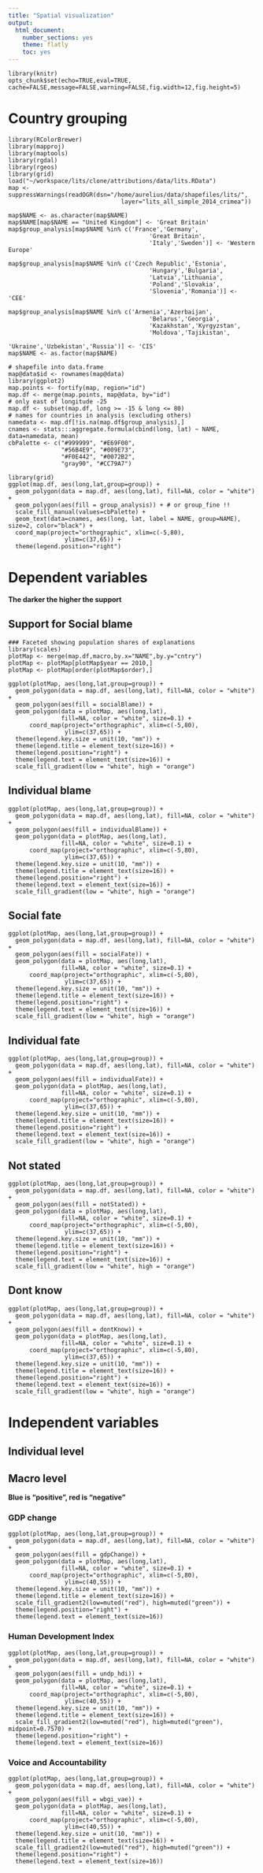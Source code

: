 ```yaml
---
title: "Spatial visualization"
output:
  html_document:
    number_sections: yes
    theme: flatly
    toc: yes
---
```





```roptsattrib
library(knitr)
opts_chunk$set(echo=TRUE,eval=TRUE, cache=FALSE,message=FALSE,warning=FALSE,fig.width=12,fig.height=5)

```

# Country grouping

```rmapPlotsLoadData

library(RColorBrewer)
library(mapproj)
library(maptools)
library(rgdal)
library(rgeos)
library(grid)
load("~/workspace/lits/clone/attributions/data/lits.RData")
map <- suppressWarnings(readOGR(dsn="/home/aurelius/data/shapefiles/lits/", 
                                layer="lits_all_simple_2014_crimea"))

map$NAME <- as.character(map$NAME)
map$NAME[map$NAME == "United Kingdom"] <- 'Great Britain'
map$group_analysis[map$NAME %in% c('France','Germany',
                                        'Great Britain',
                                        'Italy','Sweden')] <- 'Western Europe'

map$group_analysis[map$NAME %in% c('Czech Republic','Estonia',
                                        'Hungary','Bulgaria',
                                        'Latvia','Lithuania',
                                        'Poland','Slovakia',
                                        'Slovenia','Romania')] <- 'CEE'

map$group_analysis[map$NAME %in% c('Armenia','Azerbaijan',
                                        'Belarus','Georgia',
                                        'Kazakhstan','Kyrgyzstan',
                                        'Moldova','Tajikistan',
                                        'Ukraine','Uzbekistan','Russia')] <- 'CIS'
map$NAME <- as.factor(map$NAME)

# shapefile into data.frame
map@data$id <- rownames(map@data)
library(ggplot2)
map.points <- fortify(map, region="id")
map.df <- merge(map.points, map@data, by="id")
# only east of longitude -25
map.df <- subset(map.df, long >= -15 & long <= 80)
# names for countries in analysis (excluding others)
namedata <- map.df[!is.na(map.df$group_analysis),]
cnames <- stats:::aggregate.formula(cbind(long, lat) ~ NAME, data=namedata, mean)
cbPalette <- c("#999999", "#E69F00",
               "#56B4E9", "#009E73",
               "#F0E442", "#0072B2",
               "gray90", "#CC79A7")
```


```rmapPlotsGroup1
library(grid)
ggplot(map.df, aes(long,lat,group=group)) +
  geom_polygon(data = map.df, aes(long,lat), fill=NA, color = "white") +
  geom_polygon(aes(fill = group_analysis)) + # or group_fine !!
  scale_fill_manual(values=cbPalette) +
  geom_text(data=cnames, aes(long, lat, label = NAME, group=NAME), size=2, color="black") +
  coord_map(project="orthographic", xlim=c(-5,80),
                ylim=c(37,65)) +
  theme(legend.position="right")

```


# Dependent variables

**The darker the higher the support**

## Support for Social blame

```rmapPlotsDV1
### Faceted showing population shares of explanations
library(scales)
plotMap <- merge(map.df,macro,by.x="NAME",by.y="cntry")
plotMap <- plotMap[plotMap$year == 2010,]
plotMap <- plotMap[order(plotMap$order),]

ggplot(plotMap, aes(long,lat,group=group)) +
  geom_polygon(data = map.df, aes(long,lat), fill=NA, color = "white") +
  geom_polygon(aes(fill = socialBlame)) +
  geom_polygon(data = plotMap, aes(long,lat), 
               fill=NA, color = "white", size=0.1) +
      coord_map(project="orthographic", xlim=c(-5,80),
                ylim=c(37,65)) +
  theme(legend.key.size = unit(10, "mm")) +
  theme(legend.title = element_text(size=16)) +
  theme(legend.position="right") +
  theme(legend.text = element_text(size=16)) +
  scale_fill_gradient(low = "white", high = "orange")

```

## Individual blame

```rmapPlotsDV2
ggplot(plotMap, aes(long,lat,group=group)) +
  geom_polygon(data = map.df, aes(long,lat), fill=NA, color = "white") +
  geom_polygon(aes(fill = individualBlame)) +
  geom_polygon(data = plotMap, aes(long,lat), 
               fill=NA, color = "white", size=0.1) +
      coord_map(project="orthographic", xlim=c(-5,80),
                ylim=c(37,65)) +
  theme(legend.key.size = unit(10, "mm")) +
  theme(legend.title = element_text(size=16)) +
  theme(legend.position="right") +
  theme(legend.text = element_text(size=16)) +
  scale_fill_gradient(low = "white", high = "orange")
```


## Social fate

```rmapPlotsDV3
ggplot(plotMap, aes(long,lat,group=group)) +
  geom_polygon(data = map.df, aes(long,lat), fill=NA, color = "white") +
  geom_polygon(aes(fill = socialFate)) +
  geom_polygon(data = plotMap, aes(long,lat), 
               fill=NA, color = "white", size=0.1) +
      coord_map(project="orthographic", xlim=c(-5,80),
                ylim=c(37,65)) +
  theme(legend.key.size = unit(10, "mm")) +
  theme(legend.title = element_text(size=16)) +
  theme(legend.position="right") +
  theme(legend.text = element_text(size=16)) +
  scale_fill_gradient(low = "white", high = "orange")
```

## Individual fate

```rmapPlotsDV4
ggplot(plotMap, aes(long,lat,group=group)) +
  geom_polygon(data = map.df, aes(long,lat), fill=NA, color = "white") +
  geom_polygon(aes(fill = individualFate)) +
  geom_polygon(data = plotMap, aes(long,lat), 
               fill=NA, color = "white", size=0.1) +
      coord_map(project="orthographic", xlim=c(-5,80),
                ylim=c(37,65)) +
  theme(legend.key.size = unit(10, "mm")) +
  theme(legend.title = element_text(size=16)) +
  theme(legend.position="right") +
  theme(legend.text = element_text(size=16)) +
  scale_fill_gradient(low = "white", high = "orange")
```

## Not stated

```rmapPlotsDV5
ggplot(plotMap, aes(long,lat,group=group)) +
  geom_polygon(data = map.df, aes(long,lat), fill=NA, color = "white") +
  geom_polygon(aes(fill = notStated)) +
  geom_polygon(data = plotMap, aes(long,lat), 
               fill=NA, color = "white", size=0.1) +
      coord_map(project="orthographic", xlim=c(-5,80),
                ylim=c(37,65)) +
  theme(legend.key.size = unit(10, "mm")) +
  theme(legend.title = element_text(size=16)) +
  theme(legend.position="right") +
  theme(legend.text = element_text(size=16)) +
  scale_fill_gradient(low = "white", high = "orange")
```

## Dont know

```rmapPlotsDV6
ggplot(plotMap, aes(long,lat,group=group)) +
  geom_polygon(data = map.df, aes(long,lat), fill=NA, color = "white") +
  geom_polygon(aes(fill = dontKnow)) +
  geom_polygon(data = plotMap, aes(long,lat), 
               fill=NA, color = "white", size=0.1) +
      coord_map(project="orthographic", xlim=c(-5,80),
                ylim=c(37,65)) +
  theme(legend.key.size = unit(10, "mm")) +
  theme(legend.title = element_text(size=16)) +
  theme(legend.position="right") +
  theme(legend.text = element_text(size=16)) +
  scale_fill_gradient(low = "white", high = "orange")
```


# Independent variables

## Individual level


## Macro level

**Blue is "positive", red is "negative"**

### GDP change

```rmapPlotsIvMacro1
ggplot(plotMap, aes(long,lat,group=group)) +
  geom_polygon(data = map.df, aes(long,lat), fill=NA, color = "white") +
  geom_polygon(aes(fill = gdpChange)) +
  geom_polygon(data = plotMap, aes(long,lat), 
               fill=NA, color = "white", size=0.1) +
      coord_map(project="orthographic", xlim=c(-5,80),
                ylim=c(40,55)) +
  theme(legend.key.size = unit(10, "mm")) +
  theme(legend.title = element_text(size=16)) +
  scale_fill_gradient2(low=muted("red"), high=muted("green")) +
  theme(legend.position="right") +
  theme(legend.text = element_text(size=16))
```

### Human Development Index

```rmapPlotsIvMacro2
ggplot(plotMap, aes(long,lat,group=group)) +
  geom_polygon(data = map.df, aes(long,lat), fill=NA, color = "white") +
  geom_polygon(aes(fill = undp_hdi)) +
  geom_polygon(data = plotMap, aes(long,lat), 
               fill=NA, color = "white", size=0.1) +
      coord_map(project="orthographic", xlim=c(-5,80),
                ylim=c(40,55)) +
  theme(legend.key.size = unit(10, "mm")) +
  theme(legend.title = element_text(size=16)) +
  scale_fill_gradient2(low=muted("red"), high=muted("green"), midpoint=0.7570) +
  theme(legend.position="right") +
  theme(legend.text = element_text(size=16))
```


### Voice and Accountability

```rmapPlotsIvMacro3
ggplot(plotMap, aes(long,lat,group=group)) +
  geom_polygon(data = map.df, aes(long,lat), fill=NA, color = "white") +
  geom_polygon(aes(fill = wbgi_vae)) +
  geom_polygon(data = plotMap, aes(long,lat), 
               fill=NA, color = "white", size=0.1) +
      coord_map(project="orthographic", xlim=c(-5,80),
                ylim=c(40,55)) +
  theme(legend.key.size = unit(10, "mm")) +
  theme(legend.title = element_text(size=16)) +
  scale_fill_gradient2(low=muted("red"), high=muted("green")) +
  theme(legend.position="right") +
  theme(legend.text = element_text(size=16))
```
